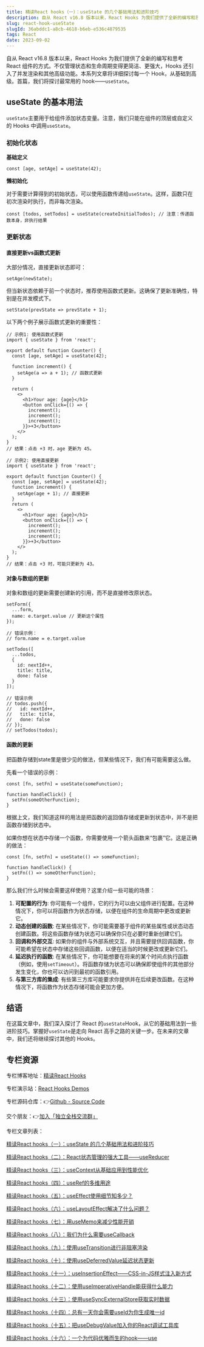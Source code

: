 ```yaml
---
title: 精读React hooks（一）：useState 的几个基础用法和进阶技巧
description: 自从 React v16.8 版本以来，React Hooks 为我们提供了全新的编写和思考 React 组件的方式。这是本系列文章第一篇，我们将探讨最常用的 hook——useState。
slug: react-hook-useState
slugId: 36abddc1-a8cb-4618-b6eb-e536c4879535
tags: React
date: 2023-09-02
---
```


自从 React v16.8 版本以来，React Hooks 为我们提供了全新的编写和思考 React 组件的方式。不仅管理状态和生命周期变得更简洁、更强大，Hooks 还引入了并发渲染和其他高级功能。本系列文章将详细探讨每一个 Hook，从基础到高级。首篇，我们将探讨最常用的 hook——`useState`。

## useState 的基本用法

`useState`主要用于给组件添加状态变量。注意，我们只能在组件的顶层或自定义的 Hooks 中调用`useState`。

### 初始化状态

**基础定义**

```tsx
const [age, setAge] = useState(42);
```

**懒初始化**

对于需要计算得到的初始状态，可以使用函数传递给`useState`。这样，函数只在初次渲染时执行，而非每次渲染。

```tsx
const [todos, setTodos] = useState(createInitialTodos); // 注意：传递函数本身，非执行结果
```

### 更新状态

#### 直接更新vs函数式更新

大部分情况，直接更新状态即可：

```tsx
setAge(newState);
```

但当新状态依赖于前一个状态时，推荐使用函数式更新。这确保了更新准确性，特别是在并发模式下。

```tsx
setState(prevState => prevState + 1);
```

以下两个例子展示函数式更新的重要性：

```tsx
// 示例1: 使用函数式更新
import { useState } from 'react';

export default function Counter() {
  const [age, setAge] = useState(42);

  function increment() {
    setAge(a => a + 1); // 函数式更新
  }

  return (
    <>
      <h1>Your age: {age}</h1>
      <button onClick={() => {
        increment();
        increment();
        increment();
      }}>+3</button>
    </>
  );
}
// 结果：点击 +3 时，age 更新为 45。
```

```tsx
// 示例2: 使用直接更新
import { useState } from 'react';

export default function Counter() {
  const [age, setAge] = useState(42);
  function increment() {
    setAge(age + 1); // 直接更新
  }
  return (
    <>
      <h1>Your age: {age}</h1>
      <button onClick={() => {
        increment();
        increment();
        increment();
      }}>+3</button>
    </>
  );
}
// 结果：点击 +3 时，可能只更新为 43。
```

#### 对象与数组的更新

对象和数组的更新需要创建新的引用，而不是直接修改原状态。

```tsx
setForm({
  ...form,
  name: e.target.value // 更新这个属性
});

// 错误示例：
// form.name = e.target.value
```

```tsx
setTodos([
  ...todos,
  {
    id: nextId++,
    title: title,
    done: false
  }
]);

// 错误示例
// todos.push({
//   id: nextId++,
//   title: title,
//   done: false
// });
// setTodos(todos);
```

#### 函数的更新

把函数存储到state里是很少见的做法，但某些情况下，我们有可能需要这么做。

先看一个错误的示例：

```tsx
const [fn, setFn] = useState(someFunction);

function handleClick() {
  setFn(someOtherFunction);
}
```

根据上文，我们知道这样的用法是把函数的返回值存储或更新到状态中，并不是把函数存储到状态中。

如果你想在状态中存储一个函数，你需要使用一个箭头函数来“包裹”它。这是正确的做法：

```tsx
const [fn, setFn] = useState(() => someFunction);

function handleClick() {
  setFn(() => someOtherFunction);
}
```

那么我们什么时候会需要这样使用？这里介绍一些可能的场景：

1. **可配置的行为**:
你可能有一个组件，它的行为可以由父组件进行配置。在这种情况下，你可以将函数作为状态存储，以便在组件的生命周期中更改或更新它。
2. **动态创建的函数**:
在某些情况下，你可能需要基于组件的某些属性或状态动态创建函数。将这些函数存储为状态可以确保你只在必要时重新创建它们。
3. **回调和外部交互**:
如果你的组件与外部系统交互，并且需要提供回调函数，你可能希望在状态中存储这些回调函数，以便在适当的时候更改或更新它们。
4. **延迟执行的函数**:
在某些情况下，你可能想要在将来的某个时间点执行函数（例如，使用`setTimeout`）。将函数存储为状态可以确保即使组件的其他部分发生变化，你也可以访问到最初的函数引用。
5. **与第三方库的集成**:
有些第三方库可能要求你提供并在后续更改函数。在这种情况下，将函数作为状态存储可能会更加方便。

## 结语

在这篇文章中，我们深入探讨了 React 的`useState`Hook，从它的基础用法到一些进阶技巧。掌握好`useState`是走向 React 高手之路的关键一步。在未来的文章中，我们还将继续探讨其他的 Hooks。

## 专栏资源

专栏博客地址：[精读React Hooks](/tag/React)

专栏演示站：[React Hooks Demos](https://nextjs.weijunext.com/hooks)

专栏源码仓库：👉[Github - Source Code](https://github.com/weijunext/nextjs-learn-demos)

交个朋友：👉[加入「独立全栈交流群」](/make-a-friend)

专栏文章列表：

[精读React hooks（一）：useState 的几个基础用法和进阶技巧](/article/react-hook-useState)

[精读React hooks（二）：React状态管理的强大工具——useReducer](/article/react-hook-useReducer)

[精读React hooks（三）：useContext从基础应用到性能优化](/article/react-hook-useContext)

[精读React hooks（四）：useRef的多维用途](/article/react-hook-useRef)

[精读React hooks（五）：useEffect使用细节知多少？](/article/react-hook-useEffect)

[精读React hooks（六）：useLayoutEffect解决了什么问题？](/article/react-hook-useLayoutEffect)

[精读React hooks（七）：用useMemo来减少性能开销](/article/react-hook-useMemo)

[精读React hooks（八）：我们为什么需要useCallback](/article/react-hook-useCallback)

[精读React hooks（九）：使用useTransition进行非阻塞渲染](/article/react-hook-useTransition)

[精读React hooks（十）：使用useDeferredValue延迟状态更新](/article/react-hook-useDeferredValue)

[精读React hooks（十一）：useInsertionEffect——CSS-in-JS样式注入新方式](/article/react-hook-useInsertionEffect)

[精读React hooks（十二）：使用useImperativeHandle能获得什么能力](/article/react-hook-useImperativeHandle)

[精读React hooks（十三）：使用useSyncExternalStore获取实时数据](/article/react-hook-useSyncExternalStore)

[精读React hooks（十四）：总有一天你会需要useId为你生成唯一id](/article/react-hook-useId)

[精读React hooks（十五）：把useDebugValue加入你的React调试工具库](/article/react-hook-useDebugValue)

[精读React hooks（十六）：一个为代码优雅而生的hook——use](/article/react-hook-use)